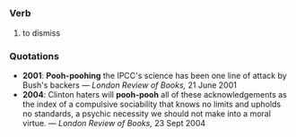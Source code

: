 =={{en}}==
===Verb===
# to dismiss

===Quotations===
*'''2001''': '''Pooh-poohing''' the IPCC's science has been one line of attack by Bush's backers &mdash; ''London Review of Books,'' 21 June 2001 
*'''2004''': Clinton haters will '''pooh-pooh''' all of these acknowledgements as the index of a compulsive sociability that knows no limits and upholds no standards, a psychic necessity we should not make into a moral virtue. &mdash; ''London Review of Books,'' 23 Sept 2004